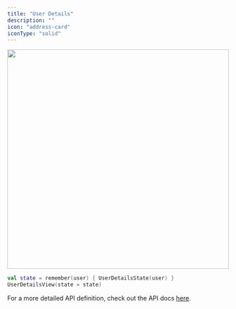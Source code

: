 ```yaml
---
title: "User Details"
description: ""
icon: "address-card"
iconType: "solid"
---
```


<img 
height="500"  
width="100%"
src="/images/android-sdk/user-details-view.png"
/>

```Kotlin
val state = remember(user) { UserDetailsState(user) }
UserDetailsView(state = state)
```
For a more detailed API definition, check out the API docs [here](https://docs.botstacks.ai/api-reference/introduction).



